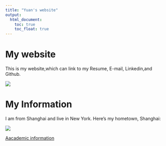 ```yaml
---
title: "Yuan's website"
output: 
  html_document:
    toc: true
    toc_float: true
---
```

# My website
This is my website,which can link to my Resume, E-mail, Linkedin,and Github.


![](https://media.giphy.com/media/KFUx0Rtz7p0HTzbJ7x/giphy.gif)

# My Information 

I am from Shanghai and live in New York. Here's my hometown, Shanghai:


![](image/Shanghai.jpg)

[Aacademic information](about.html)
